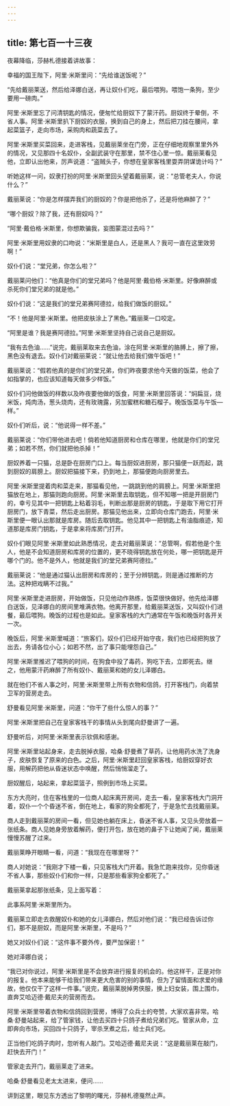 ```yaml
---
---
---
```

title: 第七百一十三夜
---






夜幕降临，莎赫札德接着讲故事：





幸福的国王陛下，阿里·米斯里问：“先给谁送饭呢？”

“先给戴丽莱送，然后给泽娜白送，再让奴仆们吃，最后喂狗。喂饱一条狗，至少要用一磅肉。”

阿里·米斯里忘了问清钥匙的情况，便匆忙给厨奴下了蒙汗药。厨奴终于晕倒，不省人事。阿里·米斯里扒下厨奴的衣服，换到自己的身上，然后把刀挂在腰间，拿起菜篮子，走向市场，采购肉和蔬菜去了。

阿里·米斯里买菜回来，走进客栈，见戴丽莱坐在门旁，正在仔细地观察里里外外的情况，又见那四十名奴仆，全副武装守在那里，禁不住心里一惊。戴丽莱看见他，立即认出他来，厉声说道：“盗贼头子，你想在皇家客栈里耍弄阴谋诡计吗？”

听她这样一问，奴隶打扮的阿里·米斯里回头望着戴丽莱，说：“总管老夫人，你说什么？”

戴丽莱说：“你是怎样摆弄我们的厨奴的？你是把他杀了，还是将他麻醉了？”

“哪个厨奴？除了我，还有厨奴吗？”

“阿里·戴伯格·米斯里，你想欺骗我，妄图蒙混过去吗？”

阿里·米斯里用奴隶的口吻说：“米斯里是白人，还是黑人？我可一直在这里效劳啊！”

奴仆们说：“堂兄弟，你怎么啦？”

戴丽莱问他们：“他真是你们的堂兄弟吗？他是阿里·戴伯格·米斯里。好像麻醉或杀死你们堂兄弟的就是他。”

奴仆们说：“这是我们的堂兄弟赛阿德拉，给我们做饭的厨奴。”

“不！他是阿里·米斯里。他把皮肤涂上了黑色。”戴丽莱一口咬定。

“阿里是谁？我是赛阿德拉。”阿里·米斯里坚持自己说自己是厨奴。

“我有去色油……”说完，戴丽莱取来去色油，涂在阿里·米斯里的胳膊上，擦了擦，黑色没有退去。奴仆们对戴丽莱说：“就让他去给我们做午饭吧！”

戴丽莱说：“假若他真的是你们的堂兄弟，你们昨夜要求他今天做的饭菜，他会了如指掌的，也应该知道每天做多少样饭。”

奴仆们问他做饭的样数以及昨夜要他做的饭食，阿里·米斯里回答说：“焖扁豆，烧米饭，炖肉汤，葱头烧肉，还有玫瑰露，另加蜜糕和糖石榴子。晚饭饭菜与午饭—样。”

奴仆们听后，说：“他说得一样不差。”

戴丽莱说：“你们带他进去吧！倘若他知道厨房和仓库在哪里，他就是你们的堂兄弟；如若不然，你们就把他杀掉！”

厨奴养着一只猫，总是卧在厨房门口上。每当厨奴进厨房，那只猫便一跃而起，跳到厨奴的肩膀上。厨奴把猫接下来，扔到地上，那猫便跑向厨房里去。

阿里·米斯里提着肉和菜走来，那猫看见他，一跳跳到他的肩膀上。阿里·米斯里把猫放在地上，那猫则跑向厨房。阿里·米斯里去取钥匙，但不知哪一把是开厨房门的，幸亏见其中一把钥匙上粘着羽毛，判断出那是厨房的钥匙，于是取下用它打开厨房门，放下青菜，然后走出厨房。那猫见他出来，立即向仓库门跑去，阿里·米斯里便一眼认出那就是库房。随后去取钥匙。他见其中一把钥匙上有油脂痕迹，知道那是库房门钥匙，于是拿来将库房门打开。

奴仆们眼见阿里·米斯里如此熟悉情况，走去对戴丽莱说：“总管啊，假若他是个生人，他是不会知道厨房和库房的位置的，更不晓得钥匙放在何处，哪一把钥匙是开哪个门的。他不是外人，他就是我们的堂兄弟赛阿德拉。”

戴丽莱说：“他是通过猫认出厨房和库房的；至于分辨钥匙，则是通过推断的方法。这种把戏瞒不过我。”

阿里·米斯里走进厨房，开始做饭，只见他动作熟练，饭菜很快做好。他先给泽娜白送饭，见泽娜白的房间里堆满衣物。他离开那里，给戴丽莱送饭，又叫奴仆们进餐，最后喂狗。晚饭的过程也是如此。皇家客栈的大门通常在午饭和晚饭时各开关一次。

晚饭后，阿里·米斯里喊道：“旅客们，奴仆们已经开始守夜，我们也已经把狗放了出去，务请各位小心；如若不然，出了事只能埋怨自己。”

阿里·米斯里推迟了喂狗的时间，在狗食中投了毒药，狗吃下去，立即死去。继之，他用蒙汗药麻醉了所有奴仆、戴丽莱和她的女儿泽娜白。

就在他们不省人事之时，阿里·米斯里带上所有衣物和信鸽，打开客栈门，向着禁卫军的营房走去。

舒曼看见阿里·米斯里，问道：“你干了些什么惊人的事？”

阿里·米斯里把自己在皇家客栈干的事情从头到尾向舒曼讲了一遍。

舒曼听后，对阿里·米斯里表示钦佩和感谢。

阿里·米斯里站起身来，走去脱掉衣服，哈桑·舒曼煮了草药，让他用药水洗了洗身子，皮肤恢复了原来的白色。之后，阿里·米斯里赶回皇家客栈，给厨奴穿好衣服，用解药把他从昏迷状态中唤醒，然后悄悄溜走了。

厨奴醒后，站起来，拿起菜篮子，照例到市场上买菜。

东方大亮时，住在客栈里的一位商人起床离开房间，走去一看，皇家客栈大门洞开着，奴仆一个个昏迷不省，倒在地上，看家的狗全都死了，于是急忙去找戴丽莱。

商人走到戴丽莱的房间一看，但见她也躺在床上，昏迷不省人事，又见头旁放着一张纸条。商人见她身旁放着解药，便打开包，放在她的鼻子下让她闻了闻，戴丽莱慢慢苏醒了过来。

戴丽莱睁开眼睛一看，问道：“我现在在哪里呀？”

商人对她说：“我刚才下楼一看，只见客栈大门开着。我急忙跑来找你，见你昏迷不省人事，那些奴仆们和你一样，只是那些看家狗全都死了。”

戴丽莱拿起那张纸条，见上面写着：


此事系阿里·米斯里所为。



戴丽莱立即走去救醒奴仆和她的女儿泽娜白，然后对他们说：“我已经告诉过你们，那不是厨奴，而是阿里·米斯里，不是吗？”

她又对奴仆们说：“这件事不要外传，要严加保密！”

她对泽娜白说；

“我已对你说过，阿里·米斯里是不会放弃进行报复的机会的。他这样干，正是对你的报复。他本来能够干给我们带来更大危害的别的事情，但为了留情面和求爱的缘故，他仅仅干了这样一件事。”说完，戴丽莱脱掉男侠服，换上妇女装，围上围巾，直奔艾哈迈德·戴尼夫的营房而去。

阿里·米斯里带着衣物和信鸽回到营房，博得了众兵士的夸赞，大家欢喜非常。哈桑·舒曼站起来，给了管家钱，让他去买四十只鸽子煮给兄弟们吃。管家从命，立即奔向市场，买回四十只鸽子，宰杀烹煮之后，给士兵们吃。

正当他们吃鸽子肉时，忽听有人敲门。艾哈迈德·戴尼夫说：“这是戴丽莱在敲门，赶快去开门！”

管家走去开门，戴丽莱走了进来。

哈桑·舒曼看见老太太进来，便问……





讲到这里，眼见东方透出了黎明的曙光，莎赫札德戛然止声。